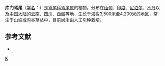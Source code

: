 {{Speciesbox 
| genus = Iris
| species = kemaonensis
| image = Irisflower.jpg
| status = NE
| status_system = IUCN3.1
| authority = D. Don ex Royle
}}

'''库门鸢尾'''（[[学名|学名]]：{{lang|la|''Iris kemaonensis''}}）是[[鸢尾科|鸢尾科]][[鸢尾属|鸢尾属]]的植物。分布在[[缅甸|缅甸]]、[[印度|印度]]、[[尼泊尔|尼泊尔]]、[[不丹|不丹]]以及[[中国大陆|中国大陆]]的[[云南|云南]]、[[四川|四川]]、[[西藏|西藏]]等地，生长于海拔3,500米至4,200米的地区，常生于山坡或沟谷草丛中，目前尚未由人工引种栽培。

== 参考文献 ==
<div class="references-small">
* {{cite web| url =http://www.bioinfo.cn/db05/KmzwSpecies.php?action=view&id=11449| title =库门鸢尾| work =《中国高等植物数据库全库》| publisher =中国科学院微生物研究所| author =昆明植物研究所| accessdate =2009-02-24| deadurl =yes| archiveurl =https://web.archive.org/web/20160305003151/http://www.bioinfo.cn/db05/KmzwSpecies.php?action=view&id=11449| archivedate =2016-03-05}}
</div>
{{Taxonbar|from=Q11062923}}

[[Category:鸢尾属|K]]